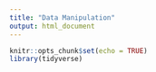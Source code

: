 ```yaml
---
title: "Data Manipulation"
output: html_document
---
```


```r
knitr::opts_chunk$set(echo = TRUE)
library(tidyverse)
```



